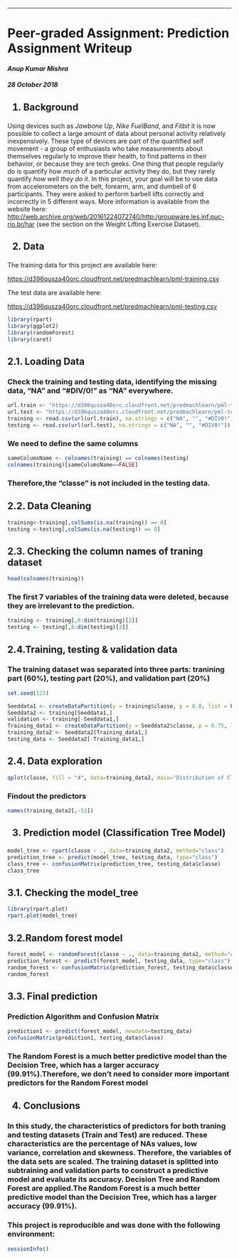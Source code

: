 ---
<h1 class="title toc-ignore">Peer-graded Assignment: Prediction Assignment Writeup</h1>
<p></p>
<h4 class="author"><em>Anup Kumar Mishra</em></h4>
<h4 class="date"><em>28 October 2018</em></h4>
<h2>1. Background </h2>
<p></p>
<p>Using devices such as <em>Jawbone Up</em>, <em>Nike FuelBand</em>, and <em>Fitbit</em> it is now possible to collect a large amount of data about personal activity relatively inexpensively. These type of devices are part of the quantified self movement - a group of enthusiasts who take measurements about themselves regularly to improve their health, to find patterns in their behavior, or because they are tech geeks. One thing that people regularly do is quantify how <em>much</em> of a particular activity they do, but they rarely quantify <em>how well they do it</em>. In this project, your goal will be to use data from accelerometers on the belt, forearm, arm, and dumbell of 6 participants. They were asked to perform barbell lifts correctly and incorrectly in 5 different ways. More information is available from the website here: <a href="http://web.archive.org/web/20161224072740/http:/groupware.les.inf.puc-rio.br/har" target="_blank" rel="noopener nofollow">http://web.archive.org/web/20161224072740/http:/groupware.les.inf.puc-rio.br/har</a> (see the section on the Weight Lifting Exercise Dataset).</p>
<p></p>
<p></p>
<h2>2. Data</h2>
<p></p>
<p></p>
<p>The training data for this project are available here:</p>
<p><u><a href="https://d396qusza40orc.cloudfront.net/predmachlearn/pml-training.csv" target="_blank" rel="noopener nofollow"></a><a href="https://d396qusza40orc.cloudfront.net/predmachlearn/pml-training.csv" target="_blank" rel="noopener nofollow">https://d396qusza40orc.cloudfront.net/predmachlearn/pml-training.csv</a></u></p>
<p>The test data are available here:</p>
<p><a href="https://d396qusza40orc.cloudfront.net/predmachlearn/pml-testing.csv" target="_blank" rel="noopener nofollow"></a><a href="https://d396qusza40orc.cloudfront.net/predmachlearn/pml-testing.csv" target="_blank" rel="noopener nofollow">https://d396qusza40orc.cloudfront.net/predmachlearn/pml-testing.csv</a></p>



```r
library(rpart)
library(ggplot2)
library(randomForest)
library(caret)
```
<h2>2.1. Loading Data</h2>

<h3>Check the training and testing data, identifying the missing data, "NA" and "#DIV/0!" as "NA" everywhere.</h3>

<p></p>
```r
url.train <- "https://d396qusza40orc.cloudfront.net/predmachlearn/pml-training.csv"
url.test <- "https://d396qusza40orc.cloudfront.net/predmachlearn/pml-testing.csv"
training <- read.csv(url(url.train), na.strings = c("NA", "", "#DIV0!"))
testing <- read.csv(url(url.test), na.strings = c("NA", "", "#DIV0!"))
```
<p></p>
<h3>We need to define the same columns</h3>
<p></p>

<p></p>
```r
sameColumsName <- colnames(training) == colnames(testing)
colnames(training)[sameColumsName==FALSE]
```
<p></p>
<h3>Therefore,the "classe" is not included in the testing data.</h3>
<p></p>
<h2>2.2. Data Cleaning</h2>
<p></p>

<p></p>
```r
training<-training[,colSums(is.na(training)) == 0]
testing <-testing[,colSums(is.na(testing)) == 0]
```
<p></p>
<h2>2.3. Checking the column names of traning dataset</h2>
<p></p>

<p></p>
```r
head(colnames(training))
```
<p></p>
<h3>The first 7 variables of the training data were deleted, because they are irrelevant to the prediction.</h3>
<p></p>
```r
training <- training[,8:dim(training)[2]]
testing <- testing[,8:dim(testing)[2]]
```
<p></p>
<h2>2.4.Training, testing &amp; validation data</h2>
<p></p>
<h3>The training dataset was separated into three parts: tranining part (60%), testing part (20%), and validation part (20%)</h3>
<p></p>
```r
set.seed(123)

Seeddata1 <- createDataPartition(y = training$classe, p = 0.8, list = F)
Seeddata2 <- training[Seeddata1,]
validation <- training[-Seeddata1,]
Training_data1 <- createDataPartition(y = Seeddata2$classe, p = 0.75, list = F)
training_data2 <- Seeddata2[Training_data1,]
testing_data <- Seeddata2[-Training_data1,]

```
<p></p>
<h2>2.4. Data exploration</h2>
<p></p>
```r
qplot(classe, fill = "4", data=training_data2, main="Distribution of Classes")
```
<p></p>
<h3>Findout the predictors</h3>
<p></p>
```r

names(training_data2[,-53])
```
<p></p>
<h2>3. Prediction model (Classification Tree Model)</h2>
<p></p>
```r

model_tree <- rpart(classe ~ ., data=training_data2, method="class")
prediction_tree <- predict(model_tree, testing_data, type="class")
class_tree <- confusionMatrix(prediction_tree, testing_data$classe)
class_tree
```
<p></p>
<h2>3.1. Checking the model_tree </h2>
<p></p>
```r

library(rpart.plot)
rpart.plot(model_tree)
```
<p></p>
<h2>3.2.Random forest model</h2>
<p></p>
```r

forest_model <- randomForest(classe ~ ., data=training_data2, method="class")
prediction_forest <- predict(forest_model, testing_data, type="class")
random_forest <- confusionMatrix(prediction_forest, testing_data$classe)
random_forest
```
<p></p>
<h2>3.3. Final prediction</h2>
<p></p>
<h3>Prediction Algorithm and Confusion Matrix</h3>
<p></p>
```r

prediction1 <- predict(forest_model, newdata=testing_data)
confusionMatrix(prediction1, testing_data$classe)
```
<p></p>
<h3>The Random Forest is a much better predictive model than the Decision Tree, which has a larger accuracy (99.91%).Therefore, we don't need to consider more important predictors for the Random Forest model</h3>
<p></p>
<h2>4. Conclusions</h2>
<p></p>
<h3>In this study, the characteristics of predictors for both traning and testing datasets (Train and Test) are reduced. These characteristics are the percentage of NAs values, low variance, correlation and skewness. Therefore, the variables of the data sets are scaled. The training dataset is splitted into subtraining and validation parts to construct a predictive model and evaluate its accuracy. Decision Tree and Random Forest are applied.The Random Forest is a much better predictive model than the Decision Tree, which has a larger accuracy (99.91%).</h3>
<p></p>
<h3>This project is reproducible and was done with the following environment:</h3>
<p></p>
```r
sessionInfo()
```
<p></p>
<p></p>